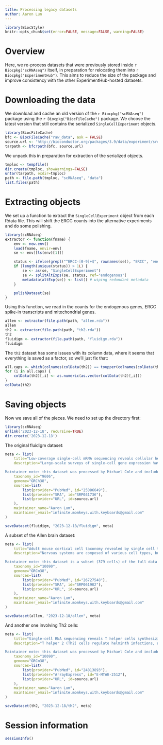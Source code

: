 ```yaml
---
title: Processing legacy datasets
author: Aaron Lun
---
```


```r
library(BiocStyle)
knitr::opts_chunk$set(error=FALSE, message=FALSE, warning=FALSE)
```

# Overview

Here, we re-process datasets that were previously stored inside `r Biocpkg("scRNAseq")` itself,
in preparation for relocating them into `r Biocpkg("ExperimentHub")`.
This aims to reduce the size of the package and improve consistency with the other ExperimentHub-hosted datasets.

# Downloading the data

We download and cache an old version of the `r Biocpkg("scRNAseq")` package using the `r Biocpkg("BiocFileCache")` package.
We choose the latest version that still contains the serialized `SingleCellExperiment` objects.

```r
library(BiocFileCache)
bfc <- BiocFileCache("raw_data", ask = FALSE)
source.url <- "http://bioconductor.org/packages/3.9/data/experiment/src/contrib/scRNAseq_1.10.0.tar.gz"
tarpath <- bfcrpath(bfc, source.url)
```

We unpack this in preparation for extraction of the serialized objects.

```r
tmploc <- tempfile()
dir.create(tmploc, showWarnings=FALSE)
untar(tarpath, exdir=tmploc)
path <- file.path(tmploc, "scRNAseq", "data")
list.files(path)
```

# Extracting objects

We set up a function to extract the `SingleCellExperiment` object from each Rdata file.
This will shift the ERCC counts into the alternative experiments and do some polishing.

```r
library(scRNAseq)
extractor <- function(fname) {
    env <- new.env()
    load(fname, envir=env)
    se <- env[[ls(env)[1]]]

    status <- ifelse(grepl("^ERCC-[0-9]+$", rownames(se)), "ERCC", "endogenous")
    if (length(unique(status)) > 1L) {
        se <- as(se, "SingleCellExperiment")
        se <- splitAltExps(se, status, ref="endogenous")
        metadata(altExp(se)) <- list() # wiping redundant metadata
    }

    polishDataset(se)
}
```

Using this function, we read in the counts for the endogenous genes, ERCC spike-in transcripts and mitochondrial genes.

```r
allen <- extractor(file.path(path, "allen.rda"))
allen
th2 <- extractor(file.path(path, "th2.rda"))
th2
fluidigm <- extractor(file.path(path, "fluidigm.rda"))
fluidigm
```

The `th2` dataset has some issues with its column data, where it seems that everything is saved as a factor, so we'll just fix that:

```r
all.caps <- which(colnames(colData(th2)) == toupper(colnames(colData(th2))))
for (i in all.caps) {
    colData(th2)[,i] <- as.numeric(as.vector(colData(th2)[,i]))
}
colData(th2)
```

# Saving objects

Now we save all of the pieces.
We need to set up the directory first:

```r
library(scRNAseq)
unlink('2023-12-18', recursive=TRUE)
dir.create('2023-12-18')
```

The original fluidigm dataset:

```r
meta <- list(
    title="Low-coverage single-cell mRNA sequencing reveals cellular heterogeneity and activated signaling pathways in developing cerebral cortex [reprocessed from FASTQ]",
    description="Large-scale surveys of single-cell gene expression have the potential to reveal rare cell populations and lineage relationships but require efficient methods for cell capture and mRNA sequencing. Although cellular barcoding strategies allow parallel sequencing of single cells at ultra-low depths, the limitations of shallow sequencing have not been investigated directly. By capturing 301 single cells from 11 populations using microfluidics and analyzing single-cell transcriptomes across downsampled sequencing depths, we demonstrate that shallow single-cell mRNA sequencing (∼50,000 reads per cell) is sufficient for unbiased cell-type classification and biomarker identification. In the developing cortex, we identify diverse cell types, including multiple progenitor and neuronal subtypes, and we identify EGR1 and FOS as previously unreported candidate targets of Notch signaling in human but not mouse radial glia. Our strategy establishes an efficient method for unbiased analysis and comparison of cell populations from heterogeneous tissue by microfluidic single-cell capture and low-coverage sequencing of many cells.

Maintainer note: this dataset was processed by Michael Cole and included in older versions of the scRNAseq package (prior to 1.11.0, before Bioconductor 3.10). Processing started at the FASTQ files, themselves extracted from author-supplied SRA files using the SRA toolkit. Reads were aligned with TopHat (v2.0.11) to GRCh38 and quantified against the RefSeq human gene annotation (GCF_000001405.28, downloaded from NCBI on June 22, 2015). featureCounts (v1.4.6-p3) was used to compute gene-level read counts and Cufflinks (v2.2.0) was used to compute gene-leve FPKMs. Reads were also mapped to the transcriptome using RSEM (v1.2.19) to compute read counts and TPMs. FastQC (v. 0.10.1) and Picard (v. 1.128) were used to compute sample quality control (QC) metrics, though no filtering on the QC metrics has been performed.",
    taxonomy_id="9606",
    genome="GRCh38",
    sources=list(
        list(provider="PubMed", id="25086649"),
        list(provider="SRA", id="SRP041736"),
        list(provider="URL", id=source.url)
    ),
    maintainer_name="Aaron Lun",
    maintainer_email="infinite.monkeys.with.keyboards@gmail.com"
)

saveDataset(fluidigm, "2023-12-18/fluidigm", meta)
```

A subset of the Allen brain dataset:

```r
meta <- list(
    title="Adult mouse cortical cell taxonomy revealed by single cell transcriptomics [reprocessed from FASTQ, subset]",
    description="Nervous systems are composed of various cell types, but the extent of cell type diversity is poorly understood. We constructed a cellular taxonomy of one cortical region, primary visual cortex, in adult mice on the basis of single-cell RNA sequencing. We identified 49 transcriptomic cell types, including 23 GABAergic, 19 glutamatergic and 7 non-neuronal types. We also analyzed cell type–specific mRNA processing and characterized genetic access to these transcriptomic types by many transgenic Cre lines. Finally, we found that some of our transcriptomic cell types displayed specific and differential electrophysiological and axon projection properties, thereby confirming that the single-cell transcriptomic signatures can be associated with specific cellular properties.

Maintainer note: this dataset is a subset (379 cells) of the full data in the study, generated for testing purposes. It was processed by Michael Cole and included in older versions of the scRNAseq package (prior to 1.11.0, before Bioconductor 3.10). Processing started at the FASTQ files, themselves extracted from author-supplied SRA files using the SRA toolkit. Reads were aligned with TopHat (v2.0.11) to GRCm38 and quantified against the RefSeq mouse gene annotation (GCF_000001635.23_GRCm38.p3, downloaded from NCBI on December 28, 2014). featureCounts (v1.4.6-p3) was used to compute gene-level read counts and Cufflinks (v2.2.0) was used to compute gene-leve FPKMs. Reads were also mapped to the transcriptome using RSEM (v1.2.19) to compute read counts and TPMs. FastQC (v. 0.10.1) and Picard (v. 1.128) were used to compute sample quality control (QC) metrics, though no filtering on the QC metrics has been performed.",
    taxonomy_id="10090",
    genome="GRCm38",
    sources=list(
        list(provider="PubMed", id="26727548"),
        list(provider="SRA", id="SRP061902"),
        list(provider="URL", id=source.url)
    ),
    maintainer_name="Aaron Lun",
    maintainer_email="infinite.monkeys.with.keyboards@gmail.com"
)

saveDataset(allen, "2023-12-18/allen", meta)
```

And another one involving Th2 cells:

```r
meta <- list(
    title="Single-cell RNA sequencing reveals T helper cells synthesizing steroids de novo to contribute to immune homeostasis [reprocessed from FASTQ]",
    description="T helper 2 (Th2) cells regulate helminth infections, allergic disorders, tumor immunity, and pregnancy by secreting various cytokines. It is likely that there are undiscovered Th2 signaling molecules. Although steroids are known to be immunoregulators, de novo steroid production from immune cells has not been previously characterized. Here, we demonstrate production of the steroid pregnenolone by Th2 cells in vitro and in vivo in a helminth infection model. Single-cell RNA sequencing and quantitative PCR analysis suggest that pregnenolone synthesis in Th2 cells is related to immunosuppression. In support of this, we show that pregnenolone inhibits Th cell proliferation and B cell immunoglobulin class switching. We also show that steroidogenic Th2 cells inhibit Th cell proliferation in a Cyp11a1 enzyme-dependent manner. We propose pregnenolone as a \"lymphosteroid,\" a steroid produced by lymphocytes. We speculate that this de novo steroid production may be an intrinsic phenomenon of Th2-mediated immune responses to actively restore immune homeostasis.

Maintainer note: this dataset was processed by Michael Cole and included in older versions of the scRNAseq package (prior to 1.11.0, before Bioconductor 3.10). Processing started at the FASTQ files obtained from ArrayExpress. Reads were aligned with TopHat (v2.0.11) to GRCm38 and quantified against the RefSeq mouse gene annotation (GCF_000001635.23_GRCm38.p3, downloaded from NCBI on December 28, 2014). featureCounts (v1.4.6-p3) was used to compute gene-level read counts and Cufflinks (v2.2.0) was used to compute gene-leve FPKMs. Reads were also mapped to the transcriptome using RSEM (v1.2.19) to compute read counts and TPMs. FastQC (v. 0.10.1) and Picard (v. 1.128) were used to compute sample quality control (QC) metrics, though no filtering on the QC metrics has been performed.",
    taxonomy_id="10090",
    genome="GRCm38",
    sources=list(
        list(provider="PubMed", id="24813893"),
        list(provider="ArrayExpress", id="E-MTAB-2512"),
        list(provider="URL", id=source.url)
    ),
    maintainer_name="Aaron Lun",
    maintainer_email="infinite.monkeys.with.keyboards@gmail.com"
)

saveDataset(th2, "2023-12-18/th2", meta)
```

# Session information {-}

```r
sessionInfo()
```
